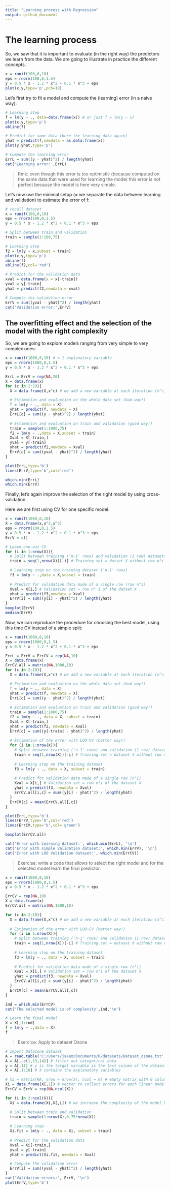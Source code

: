 ```yaml
---
title: "Learning process with Regression"
output: github_document
---
```


# The learning process

So, we saw that it is important to evaluate (in the right way) the predictors we learn from the data. We are going to illustrate in practice the different concepts.

```r
x = runif(100,0,10)
eps = rnorm(100,0,1.5)
y = 0.5 * x - 1.2 * x^2 + 0.1 * x^3 + eps
plot(x,y,type='p',pch=19)
```

Let's first try to fit a model and compute the (learning) error (in a naive way):

```r
# Learning step
f = lm(y ~ ., data=data.frame(x)) # or just f = lm(y ~ x)
plot(x,y,type='p')
abline(f)

# Predict for some data (here the learning data again)
yhat = predict(f,newdata = as.data.frame(x))
plot(y,yhat,type='p')

# Compute the learning error
ErrL = sum((y - yhat)^2) / length(yhat)
cat('Learning error:',ErrL)
```

> Rmk: even though this error is too optimistic (because computed on the same data that were used for learning the mode) this error is not perfect because the model is here very simple.

Let's now use the minimal setup (= we separate the data between learning and validation) to estimate the error of f:
  
```r
# recall dataset
x = runif(100,0,10)
eps = rnorm(100,0,1.5)
y = 0.5 * x - 1.2 * x^2 + 0.1 * x^3 + eps

# Split between train and validation
train = sample(1:100,75)

# Learning step
f2 = lm(y ~ x,subset = train)
plot(x,y,type='p')
abline(f)
abline(f2,col='red')

# Predict for the validation data
xval = data.frame(x = x[-train])
yval = y[-train]
yhat = predict(f2,newdata = xval)

# Compute the validation error
ErrV = sum((yval - yhat)^2) / length(yhat)
cat('Validation error:',ErrV)
```

## The overfitting effect and the selection of the model with the right complexity

So, we are going to explore models ranging from very simple to very complex ones:

```r
x = runif(1000,0,10) # = 1 explanatory variable
eps = rnorm(1000,0,1.5)
y = 0.5 * x - 1.2 * x^2 + 0.1 * x^3 + eps

ErrL = ErrV = rep(NA,20)
X = data.frame(x)
for (c in 2:20){
  X = data.frame(X,x^c) # we add a new variable at each iteration (x^c) to increase complexity

  # Estimation and evaluation on the whole data set (bad way!)
  f = lm(y ~ ., data = X)
  yhat = predict(f, newdata = X)
  ErrL[c] = sum((y - yhat)^2) / length(yhat)
  
  # Estimation and evaluation on train and validation (good way!)
  train = sample(1:1000,75)
  f2 = lm(y ~ .,data = X,subset = train)
  Xval = X[-train,]
  yval = y[-train]
  yhat = predict(f2,newdata = Xval)
  ErrV[c] = sum((yval - yhat)^2) / length(yhat)
}

plot(ErrL,type='b')
lines(ErrV,type='b',col='red')
```


```r
which.min(ErrL)
which.min(ErrV)
```

Finally, let's again improve the selection of the right model by using cross-validation.

Here we are first using CV for one specific model:

```r
x = runif(1000,0,10)
X = data.frame(x,x^2,x^3)
eps = rnorm(100,0,1.5)
y = 0.5 * x - 1.2 * x^2 + 0.1 * x^3 + eps
ErrV = c()

# Leave-one-out CV 
for (i in 1:nrow(X)){
  # Split between training ('n-1' rows) and validation (1 row) datasets
  train = seq(1,nrow(X))[-i] # Training set = datset X without row n°i

  # Learning step on the training dataset ('n-1' rows)
  f3 = lm(y ~ .,data = X,subset = train)
  
  # Predict for validation data made of a single row (row n°i)
  Xval = X[i,] # Validation set = row n° i of the datset X
  yhat = predict(f3,newdata = Xval)
  ErrV[i] = sum((y[i] - yhat)^2) / length(yhat)
}
boxplot(ErrV)
median(ErrV)
```

Now, we can reproduce the procedure for choosing the best model, using this time CV instead of a simple split:

```r
x = runif(1000,0,10)
eps = rnorm(1000,0,1.5)
y = 0.5 * x - 1.2 * x^2 + 0.1 * x^3 + eps

ErrL = ErrV = ErrCV = rep(NA,10)
X = data.frame(x)
ErrCV.all = matrix(NA,1000,10)
for (c in 2:10){
  X = data.frame(X,x^c) # we add a new variable at each iteration (x^c) to increase complexity

  # Estimation and evaluation on the whole data set (bad way!)
  f = lm(y ~ ., data = X)
  yhat = predict(f, newdata = X)
  ErrL[c] = sum((y - yhat)^2) / length(yhat)
  
  # Estimation and evaluation on train and validation (good way!)
  train = sample(1:1000,75)
  f2 = lm(y ~ ., data = X, subset = train)
  Xval = X[-train,]
  yhat = predict(f2, newdata = Xval)
  ErrV[c] = sum((y[-train] - yhat)^2) / length(yhat)
  
  # Estimation of the error with LOO-CV (better way!)
  for (i in 1:nrow(X)){
    # Split between training ('n-1' rows) and validation (1 row) datasets
    train = seq(1,nrow(X))[-i] # Training set = dataset X without row n°i
  
    # Learning step on the training dataset
    f3 = lm(y ~ ., data = X, subset = train)
    
    # Predict for validation data made of a single row (n°i)
    Xval = X[i,] # Validation set = row n°i of the dataset X
    yhat = predict(f3, newdata = Xval)
    ErrCV.all[i,c] = sum((y[i] - yhat)^2) / length(yhat)
  }
  ErrCV[c] = mean(ErrCV.all[,c])
}

plot(ErrL,type='b')
lines(ErrV,type='b',col='red')
lines(ErrCV,type='b',col='green')

boxplot(ErrCV.all)
```

```r
cat('Error with Learning dataset:', which.min(ErrL), '\n')
cat('Error with simple Validation dataset:', which.min(ErrV), '\n')
cat('Error with LOO Validation dataset:', which.min(ErrCV))
```


> Exercise: write a code that allows to select the right model and for the selected model learn the final predictor.

```r
x = runif(1000,0,10)
eps = rnorm(1000,0,1.5)
y = 0.5 * x - 1.2 * x^2 + 0.1 * x^3 + eps

ErrCV = rep(NA,10)
X = data.frame(x)
ErrCV.all = matrix(NA,1000,10)

for (c in 2:10){
  X = data.frame(X,x^c) # we add a new variable at each iteration (x^c) to increase complexity
  
  # Estimation of the error with LOO-CV (better way!)
  for (i in 1:nrow(X)){
    # Split between training ('n-1' rows) and validation (1 row) datasets
    train = seq(1,nrow(X))[-i] # Training set = dataset X without row n°i
  
    # Learning step on the training dataset
    f3 = lm(y ~ ., data = X, subset = train)
    
    # Predict for validation data made of a single row (n°i)
    Xval = X[i,] # Validation set = row n°i of the dataset X
    yhat = predict(f3, newdata = Xval)
    ErrCV.all[i,c] = sum((y[i] - yhat)^2) / length(yhat)
  }
  ErrCV[c] = mean(ErrCV.all[,c])
}

ind = which.min(ErrCV)
cat('The selected model is of complexity',ind,'\n')

# Learn the final model
X = X[,1:ind]
f = lm(y ~ .,data = X)
f
```
> Exercice: Apply to dataset Ozone

```r
# Import Datazone dataset
A = read.table('C:/Users/jakam/Documents/R/datasets/Dataset_ozone.txt', header = TRUE, sep = ';', dec = ',')
A = A[,-c(1,13,14)] # filter out categorical data 
y = A[,11] # y is the target variable is the last column of the dataset 'maxO3v'
X = A[,1:10] # X contains the explanatory variables

# Xi = matrix(NA, nrow = nrow(X), ncol = 0) # empty matrix with 0 column to collect increasing number of explanatory variables
Xi = data.frame(X[,1]) # vector to collect errors for each linear model with increasing complexity
ErrCV = ErrV = rep(NA,ncol(X)) 

for (i in 2:ncol(X)){
  Xi = data.frame(Xi,X[,i]) # we increase the complexity of the model by adding the explanatory variables one by one iteratively

  # Split between train and validation
  train = sample(1:nrow(X),0.75*nrow(X))
  
  # Learning step
  Xi.fit = lm(y ~ ., data = Xi, subset = train)
  
  # Predict for the validation data
  Xval = Xi[-train,]
  yval = y[-train]
  yhat = predict(Xi.fit, newdata = Xval)

  # Compute the validation error
  ErrV[i] = sum((yval - yhat)^2) / length(yhat)
}
cat('Validation errors:', ErrV, '\n')
plot(ErrV,type='b')
```

